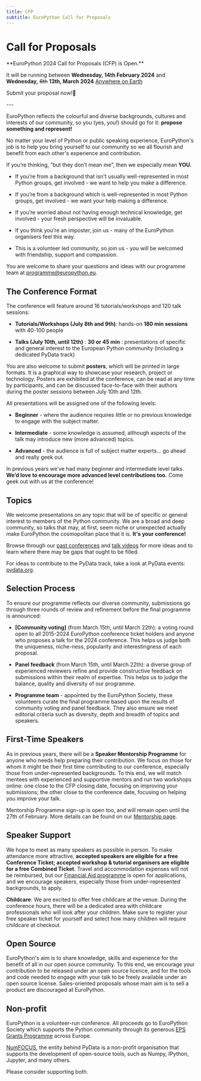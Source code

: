 ```yaml
---
title: CFP
subtitle: EuroPython Call for Proposals
---
```

# Call for Proposals

<div style={{textAlign: "center", marginBottom: 10}}>
**EuroPython 2024 Call for Proposals (CFP) is Open.**

It will be running between
**Wednesday, 14th February 2024** and **Wednesday,** <s>6th</s> **13th, March 2024**
[Anywhere on Earth](https://en.wikipedia.org/wiki/Anywhere_on_Earth)

<ButtonLink href="https://program.europython.eu">Submit your proposal now!🐍</ButtonLink>
</div>
---

EuroPython reflects the colourful and diverse backgrounds, cultures and
interests of our community, so you (yes, you!) should go for it: **propose
something and represent!**

No matter your level of Python or public speaking experience, EuroPython's job
is to help you bring yourself to our community so we all flourish and benefit
from each other's experience and contribution.

If you’re thinking, “but they don’t mean me”, then we especially mean **YOU**.

* If you’re from a background that isn't usually well-represented in most
  Python groups, get involved - we want to help you make a difference.

* If you’re from a background which is well-represented in most Python groups,
  get involved - we want your help making a difference.

* If you’re worried about not having enough technical knowledge, get involved - your fresh
  perspective will be invaluable.

* If you think you’re an imposter, join us - many of the EuroPython organisers
  feel this way.

* This is a volunteer led community, so join us - you will be welcomed with
  friendship, support and compassion.

You are welcome to share your questions and ideas with our programme team at
[programme@europython.eu](mailto:programme@europython.eu).

## The Conference Format ##

The conference will feature around 16 tutorials/workshops and 120 talk sessions:

* **Tutorials/Workshops (July 8th and 9th)**: hands-on **180 min sessions** with
  40-100 people

* **Talks (July 10th, until 12th)** : **30 or 45 min** : presentations of specific
  and general interest to the European Python community (including a dedicated
  PyData track)

You are also welcome to submit **posters**, which will be printed in large formats. It is
a graphical way to showcase your research, project or technology. Posters are
exhibited at the conference, can be read at any time by participants, and can be
discussed face-to-face with their authors during the poster sessions between
July 10th and 12th.


All presentations will be assigned one of the following levels:

* **Beginner** - where the audience requires little or no previous knowledge to
  engage with the subject matter.

* **Intermediate** - some knowledge is assumed, although aspects of the talk
  may introduce new (more advanced) topics.

* **Advanced** - the audience is full of subject matter experts... go ahead and
  really geek out.

In previous years we’ve had many beginner and intermediate level talks. **We’d
love to encourage more advanced level contributions too.** Come geek out with
us at the conference!

## Topics ##

We welcome presentations on any topic that will be of specific or general
interest to members of the Python community. We are a broad and deep community,
so talks that may, at first, seem niche or unexpected actually make EuroPython
the cosmopolitan place that it is. **It's your conference!**

Browse through our [past
conferences](https://www.europython-society.org/europython/) and [talk
videos](https://www.youtube.com/c/EuroPythonConference) for more ideas and to
learn where there may be gaps that ought to be filled.

For ideas to contribute to the PyData track, take a look at PyData events:
[pydata.org](https://pydata.org/).

## Selection Process ##

To ensure our programme reflects our diverse community, submissions go through
three rounds of review and refinement before the final programme is announced:

* **[Community voting]** (from March 15th, until March 22th): a voting round open to
  all 2015-2024 EuroPython conference ticket holders and anyone who proposes
  a talk for the 2024 conference. This helps us judge both the uniqueness,
  niche-ness, popularity and interestingness of each proposal.

* **Panel feedback** (from March 15th, until March 22th): a diverse group of
  experienced reviewers refine and provide constructive feedback on submissions
  within their realm of expertise. This helps us to judge the balance, quality
  and diversity of our programme.

* **Programme team** - appointed by the EuroPython Society, these volunteers
  curate the final programme based upon the results of community voting and
  panel feedback. They also ensure we meet editorial criteria such as
  diversity, depth and breadth of topics and speakers.


## First-Time Speakers ##

As in previous years, there will be a **Speaker Mentorship Programme** for
anyone who needs help preparing their contribution. We focus on those for whom
it might be their first time contributing to our conference, especially those
from under-represented backgrounds. To this end, we will match mentees with
experienced and supportive mentors and run two workshops online: one close to
the CFP closing date, focusing on improving your submissions; the other close
to the conference date, focusing on helping you improve your talk.

Mentorship Programme sign-up is open too, and will remain
open until the 27th of February. More details can be found on our [Mentorship
page](/mentorship).

## Speaker Support

We hope to meet as many speakers as possible in person. To make attendance more
attractive, **accepted speakers are eligible for a free Conference Ticket;
accepted workshop & tutorial organisers are eligible for a free Combined
Ticket**. Travel and accommodation expenses will not be reimbursed,  but our
[Financial Aid programme](/finaid) is open for applications, and we encourage
speakers, especially those from under-represented backgrounds, to apply.

**Childcare**: We are excited to offer free childcare at the venue. During the
conference hours, there will be a dedicated area with childcare professionals
who will look after your children. Make sure to register your free speaker
ticket for yourself and select how many children will require childcare at
checkout.


## Open Source ##

EuroPython's aim is to share knowledge, skills and experience for the benefit
of all in our open source community. To this end, we encourage your
contribution to be released under an open source licence, and for the tools and
code needed to engage with your talk to be freely available under an open
source license. Sales-oriented proposals whose main aim is to sell a product
are discouraged at EuroPython.

## Non-profit ##
[comment]: # (not sure if we want to keep these below)
EuroPython is a volunteer-run conference. All proceeds go to EuroPython Society
which supports the Python community through its generous [EPS Grants
Programme](https://www.europython-society.org/grants/) across Europe.

[NumFOCUS](https://numfocus.org/), the entity behind PyData is a non-profit
organisation that supports the development of open-source tools, such as Numpy,
IPython, Jupyter, and many others.

Please consider supporting both.
